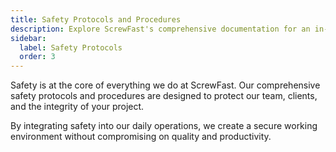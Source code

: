 ```yaml
---
title: Safety Protocols and Procedures
description: Explore ScrewFast's comprehensive documentation for an in-depth look at our premium tools and construction services.
sidebar:
  label: Safety Protocols
  order: 3
---
```



Safety is at the core of everything we do at ScrewFast. Our comprehensive safety protocols and procedures are designed to protect our team, clients, and the integrity of your project.

<Card title="Key features of our safety commitment include:"></Card>

<LinkCard
  title="Rigorous safety training for all personnel"
  href="/zh-cn/guides/getting-started"
/>

<CardGrid>
  <LinkCard
    title="Regular safety audits and compliance checks"
    href="/zh-cn/guides/getting-started"
  />
  <LinkCard
    title="Emergency response plans and drills"
    href="/zh-cn/guides/getting-started"
  />
</CardGrid>

By integrating safety into our daily operations, we create a secure working environment without compromising on quality and productivity.

